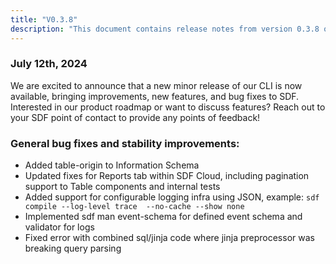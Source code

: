 ```yaml
---
title: "V0.3.8"
description: "This document contains release notes from version 0.3.8 of SDF."
---
```

### July 12th, 2024

We are excited to announce that a new minor release of our CLI is now available, bringing
 improvements, new features, and bug fixes to SDF. Interested in our product roadmap or want to 
discuss features? Reach out to your SDF point of contact to provide any points of feedback!

### General bug fixes and stability improvements:
- Added table-origin to Information Schema
- Updated fixes for Reports tab within SDF Cloud, including pagination support to Table components and internal tests
- Added support for configurable logging infra using JSON, example: `sdf compile --log-level trace  --no-cache --show none`
- Implemented sdf man event-schema for defined event schema and validator for logs
- Fixed error with combined sql/jinja code where jinja preprocessor was breaking query parsing
